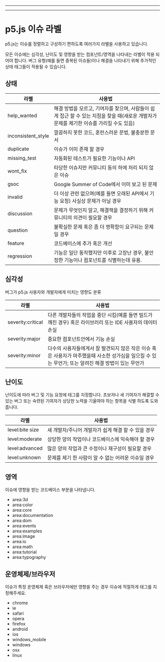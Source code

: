 
  ---
  
  ---
  # p5.js 이슈 라벨

p5.js는 이슈를 정렬하고 구성하기 편하도록 여러가지 라벨을 사용하고 있습니다.

모든 이슈에는 심각성, 난이도 및 영향을 받는 컴포넌트/영역을 나타내는 라벨이 적용 되어야 합니다. 버그 유형(예를 들면 중복된 이슈들)이나 해결을 나타내기 위해 추가적인 상태 태그들이 적용될 수 있습니다.

## 상태

라벨               | 사용법
------------------- | -------------
help_wanted         | 해결 방법을 모르고, 기여자를 찾으며, 사람들이 쉽게 접근 할 수 있는 지점을 찾을 때(새로운 개발자가 문제를 제기한 이슈를 가리킬 수도 있음)
inconsistent_style  | 깔끔하지 못한 코드, 혼란스러운 문법, 불충분한 문서
duplicate           | 이슈가 이미 존재 할 경우
missing_test        | 자동화된 테스트가 필요한 기능이나 API
wont_fix            | 타당한 이슈지만 커뮤니티 동의 하에 처리 되지 않은 이슈
gsoc                | Google Summer of Code에서 이미 보고 된 문제
invalid             | 더 이상 관련 없으며(예를 들면 오래된 API에서 기능 요청) 사실상 문제가 아닐 경우
discussion          | 문제가 무엇인지 알고, 해결책을 결정하기 위해 커뮤니티의 의견이 필요할 경우
question            | 불확실한 문제 혹은 좀 더 명확함이 요구되는 문제일 경우
feature    | 코드베이스에 추가 혹은 개선
regression | 기능은 일단 동작했지만 이후로 고장난 경우, 불안정한 기능이나 컴포넌트를 식별하는데 유용.


## 심각성
버그가 p5.js 사용자와 개발자에게 미치는 영향도 분류

라벨               | 사용법
------------------- | -------------
severity:critical   | 다른 개발자들의 작업을 중단 시킴(예를 들면 빌드가 깨진 경우) 혹은 라이브러리 또는 IDE 사용자의 데이터 손실
severity:major      | 중요한 컴포넌트안에서 기능 손실
severity:minor      | 다수의 사용자들에게서 잘 발견되지 않은 작은 이슈 혹은 사용자가 마주했을때 사소한 성가심을 일으킬 수 있는 무언가; 또는 알려진 해결 방법이 있는 무언가

## 난이도
난이도에 따라 버그 및 기능 요청에 태그를 지정합니다. 초보자나 새 기여자가 해결할 수 있는 버그 또는 숙련된 기여자가 상당한 노력을 기울여야 하는 항목을 식별 하도록 도와줍니다.

라벨               | 사용법
------------------- | -------------
level:bite size     | 새 개발자/주니어 개발자가 쉽게 해결 할 수 있을 경우
level:moderate      | 상당한 양의 작업이나 코드베이스에 익숙해야 할 경우
level:advanced      | 많은 양의 작업과 큰 수정이나 재구성이 필요할 경우
level:unknown       | 문제를 제기 한 사람이 알 수 없는 어려운 이슈일 경우

## 영역
이슈에 영향을 받는 코드베이스 부분을 나타냅니다.

* area:3d
* area:color
* area:core
* area:documentation
* area:dom
* area:events
* area:examples
* area:image 
* area:io 
* area:math 
* area:tutorial 
* area:typography

## 운영체제/브라우저
이슈가 특정 운영체제 혹은 브라우저에만 영향을 주는 경우 이슈에 적절하게 태그를 지정해주세요.

* chrome
* ie
* safari
* opera
* firefox
* android
* ios
* windows_mobile
* windows
* osx
* linux
  